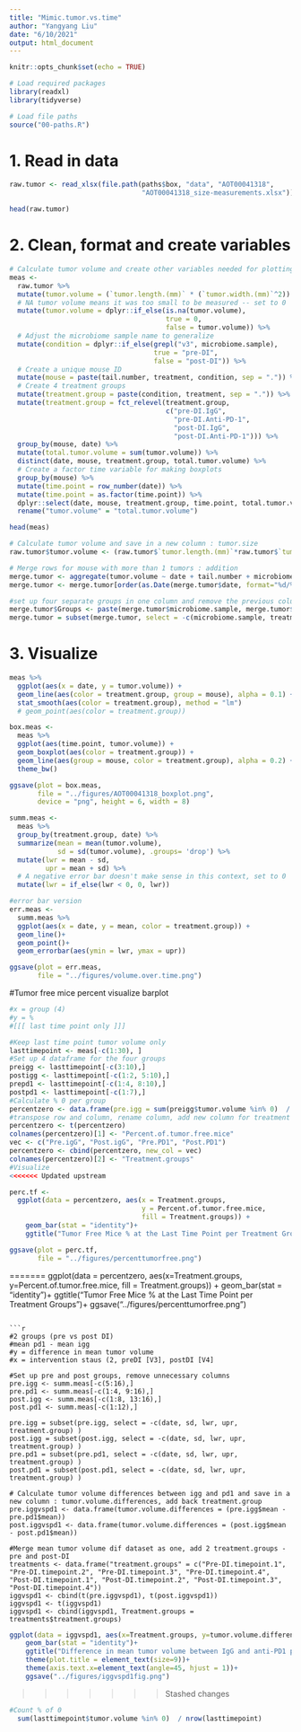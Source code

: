 ```yaml
---
title: "Mimic.tumor.vs.time"
author: "Yangyang Liu"
date: "6/10/2021"
output: html_document
---
```


```r
knitr::opts_chunk$set(echo = TRUE)

# Load required packages
library(readxl)
library(tidyverse)

# Load file paths
source("00-paths.R")
```

# 1. Read in data 

```r
raw.tumor <- read_xlsx(file.path(paths$box, "data", "AOT00041318",
                                 "AOT00041318_size-measurements.xlsx"))

head(raw.tumor)
```

# 2. Clean, format and create variables

```r
# Calculate tumor volume and create other variables needed for plotting
meas <- 
  raw.tumor %>%
  mutate(tumor.volume = (`tumor.length.(mm)` * (`tumor.width.(mm)`^2)) / 2) %>%
  # NA tumor volume means it was too small to be measured -- set to 0
  mutate(tumor.volume = dplyr::if_else(is.na(tumor.volume),
                                       true = 0,
                                       false = tumor.volume)) %>%
  # Adjust the microbiome sample name to generalize
  mutate(condition = dplyr::if_else(grepl("v3", microbiome.sample),
                                    true = "pre-DI",
                                    false = "post-DI")) %>%
  # Create a unique mouse ID
  mutate(mouse = paste(tail.number, treatment, condition, sep = ".")) %>%
  # Create 4 treatment groups
  mutate(treatment.group = paste(condition, treatment, sep = ".")) %>%
  mutate(treatment.group = fct_relevel(treatment.group,
                                       c("pre-DI.IgG",
                                         "pre-DI.Anti-PD-1",
                                         "post-DI.IgG",
                                         "post-DI.Anti-PD-1"))) %>%
  group_by(mouse, date) %>%
  mutate(total.tumor.volume = sum(tumor.volume)) %>%
  distinct(date, mouse, treatment.group, total.tumor.volume) %>%
  # Create a factor time variable for making boxplots
  group_by(mouse) %>%
  mutate(time.point = row_number(date)) %>%
  mutate(time.point = as.factor(time.point)) %>%
  dplyr::select(date, mouse, treatment.group, time.point, total.tumor.volume) %>%
  rename("tumor.volume" = "total.tumor.volume")

head(meas)
```

```r

# Calculate tumor volume and save in a new column : tumor.size
raw.tumor$tumor.volume <- (raw.tumor$`tumor.length.(mm)`*raw.tumor$`tumor.width.(mm)`*raw.tumor$`tumor.width.(mm)`)/2

# Merge rows for mouse with more than 1 tumors : addition
merge.tumor <- aggregate(tumor.volume ~ date + tail.number + microbiome.sample + treatment, FUN = sum, data=raw.tumor)
merge.tumor <- merge.tumor[order(as.Date(merge.tumor$date, format="%d/%m/%Y")),]

#set up four separate groups in one column and remove the previous columns
merge.tumor$Groups <- paste(merge.tumor$microbiome.sample, merge.tumor$treatment)
merge.tumor = subset(merge.tumor, select = -c(microbiome.sample, treatment) )


```


# 3. Visualize

```r
meas %>%
  ggplot(aes(x = date, y = tumor.volume)) +
  geom_line(aes(color = treatment.group, group = mouse), alpha = 0.1) +
  stat_smooth(aes(color = treatment.group), method = "lm")
  # geom_point(aes(color = treatment.group))
```

```r
box.meas <- 
  meas %>%
  ggplot(aes(time.point, tumor.volume)) +
  geom_boxplot(aes(color = treatment.group)) +
  geom_line(aes(group = mouse, color = treatment.group), alpha = 0.2) +
  theme_bw()

ggsave(plot = box.meas, 
       file = "../figures/AOT00041318_boxplot.png",
       device = "png", height = 6, width = 8)
```

```r
summ.meas <- 
  meas %>%
  group_by(treatment.group, date) %>%
  summarize(mean = mean(tumor.volume),
            sd = sd(tumor.volume), .groups= 'drop') %>%
  mutate(lwr = mean - sd,
         upr = mean + sd) %>%
  # A negative error bar doesn't make sense in this context, set to 0
  mutate(lwr = if_else(lwr < 0, 0, lwr))
```

```r
#error bar version
err.meas <- 
  summ.meas %>%
  ggplot(aes(x = date, y = mean, color = treatment.group)) +
  geom_line()+
  geom_point()+
  geom_errorbar(aes(ymin = lwr, ymax = upr))

ggsave(plot = err.meas,
       file = "../figures/volume.over.time.png")
```

#Tumor free mice percent visualize barplot

```r
#x = group (4)
#y = %
#[[[ last time point only ]]]

#Keep last time point tumor volume only
lasttimepoint <- meas[-c(1:30), ]
#Set up 4 dataframe for the four groups
preigg <- lasttimepoint[-c(3:10),]
postigg <- lasttimepoint[-c(1:2, 5:10),]
prepd1 <- lasttimepoint[-c(1:4, 8:10),]
postpd1 <- lasttimepoint[-c(1:7),]
#Calculate % 0 per group
percentzero <- data.frame(pre.igg = sum(preigg$tumor.volume %in% 0)  / nrow(preigg), post.igg = sum(postigg$tumor.volume %in% 0)  / nrow(postigg), pre.pd1 = sum(prepd1$tumor.volume %in% 0)  / nrow(prepd1), post.pd1 = sum(postpd1$tumor.volume %in% 0)  / nrow(postpd1))
#transpose row and column, rename column, add new column for treatment groups names
percentzero <- t(percentzero)
colnames(percentzero)[1] <- "Percent.of.tumor.free.mice"
vec <- c("Pre.igG", "Post.igG", "Pre.PD1", "Post.PD1")
percentzero <- cbind(percentzero, new_col = vec)
colnames(percentzero)[2] <- "Treatment.groups"
#Visualize
<<<<<<< Updated upstream

perc.tf <- 
  ggplot(data = percentzero, aes(x = Treatment.groups, 
                                 y = Percent.of.tumor.free.mice, 
                                 fill = Treatment.groups)) + 
    geom_bar(stat = "identity")+
    ggtitle("Tumor Free Mice % at the Last Time Point per Treatment Groups")

ggsave(plot = perc.tf,
       file = "../figures/percenttumorfree.png")

```



=======
ggplot(data = percentzero, aes(x=Treatment.groups, y=Percent.of.tumor.free.mice, fill = Treatment.groups)) + 
    geom_bar(stat = "identity")+
    ggtitle("Tumor Free Mice % at the Last Time Point per Treatment Groups")+
    ggsave("../figures/percenttumorfree.png")
```

```r
#2 groups (pre vs post DI)
#mean pd1 - mean igg
#y = difference in mean tumor volume
#x = intervention staus (2, preDI [V3], postDI [V4]

#Set up pre and post groups, remove unnecessary columns
pre.igg <- summ.meas[-c(5:16),]
pre.pd1 <- summ.meas[-c(1:4, 9:16),]
post.igg <- summ.meas[-c(1:8, 13:16),]
post.pd1 <- summ.meas[-c(1:12),]

pre.igg = subset(pre.igg, select = -c(date, sd, lwr, upr, treatment.group) )
post.igg = subset(post.igg, select = -c(date, sd, lwr, upr, treatment.group) )
pre.pd1 = subset(pre.pd1, select = -c(date, sd, lwr, upr, treatment.group) )
post.pd1 = subset(post.pd1, select = -c(date, sd, lwr, upr, treatment.group) )

# Calculate tumor volume differences between igg and pd1 and save in a new column : tumor.volume.differences, add back treatment.group
pre.iggvspd1 <- data.frame(tumor.volume.differences = (pre.igg$mean - pre.pd1$mean))
post.iggvspd1 <- data.frame(tumor.volume.differences = (post.igg$mean - post.pd1$mean))

#Merge mean tumor volume dif dataset as one, add 2 treatment.groups - pre and post-DI
treatments <- data.frame("treatment.groups" = c("Pre-DI.timepoint.1", "Pre-DI.timepoint.2", "Pre-DI.timepoint.3", "Pre-DI.timepoint.4", "Post-DI.timepoint.1", "Post-DI.timepoint.2", "Post-DI.timepoint.3", "Post-DI.timepoint.4"))
iggvspd1 <- cbind(t(pre.iggvspd1), t(post.iggvspd1))
iggvspd1 <- t(iggvspd1)
iggvspd1 <- cbind(iggvspd1, Treatment.groups = treatments$treatment.groups)
```

```r
ggplot(data = iggvspd1, aes(x=Treatment.groups, y=tumor.volume.differences, fill = Treatment.groups)) + 
    geom_bar(stat = "identity")+
    ggtitle("Difference in mean tumor volume between IgG and anti-PD1 pre/post DI treatment")+
    theme(plot.title = element_text(size=9))+
    theme(axis.text.x=element_text(angle=45, hjust = 1))+
    ggsave("../figures/iggvspd1fig.png")
```
>>>>>>> Stashed changes


```r
#Count % of 0
  sum(lasttimepoint$tumor.volume %in% 0)  / nrow(lasttimepoint)
```



